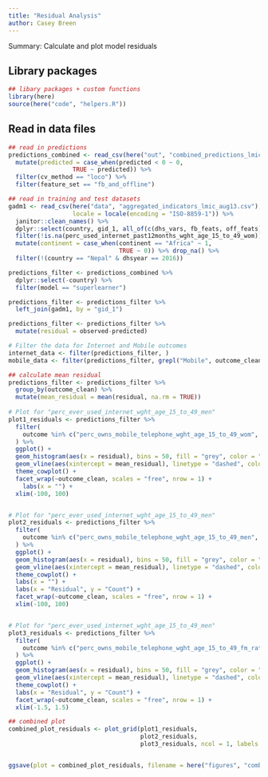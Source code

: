 ```yaml
---
title: "Residual Analysis"
author: Casey Breen
---
```


Summary: Calculate and plot model residuals 

## Library packages 

```r
## libary packages + custom functions 
library(here)
source(here("code", "helpers.R"))
```

## Read in data files 

```r
## read in predictions 
predictions_combined <- read_csv(here("out", "combined_predictions_lmics_national_covars_full.csv")) %>% 
  mutate(predicted = case_when(predicted < 0 ~ 0,
                  TRUE ~ predicted)) %>% 
  filter(cv_method == "loco") %>% 
  filter(feature_set == "fb_and_offline") 

## read in training and test datasets 
gadm1 <- read_csv(here("data", "aggregated_indicators_lmic_aug13.csv"), 
                  locale = locale(encoding = "ISO-8859-1")) %>%
  janitor::clean_names() %>% 
  dplyr::select(country, gid_1, all_of(c(dhs_vars, fb_feats, off_feats))) %>% ## the vectors of vars are defined in helper function 
  filter(!is.na(perc_used_internet_past12months_wght_age_15_to_49_wom)) %>%
  mutate(continent = case_when(continent == "Africa" ~ 1,
                               TRUE ~ 0)) %>% drop_na() %>% 
  filter(!(country == "Nepal" & dhsyear == 2016))
```


```r
predictions_filter <- predictions_combined %>% 
  dplyr::select(-country) %>% 
  filter(model == "superlearner") 
```



```r
predictions_filter <- predictions_filter %>% 
  left_join(gadm1, by = "gid_1")

predictions_filter <- predictions_filter %>% 
  mutate(residual = observed-predicted)
```


```r
# Filter the data for Internet and Mobile outcomes
internet_data <- filter(predictions_filter, )
mobile_data <- filter(predictions_filter, grepl("Mobile", outcome_clean))

## calculate mean residual 
predictions_filter <- predictions_filter %>% 
  group_by(outcome_clean) %>% 
  mutate(mean_residual = mean(residual, na.rm = TRUE))
 
# Plot for "perc_ever_used_internet_wght_age_15_to_49_men"
plot1_residuals <- predictions_filter %>%
  filter(
    outcome %in% c("perc_owns_mobile_telephone_wght_age_15_to_49_wom", "perc_used_internet_past12months_wght_age_15_to_49_wom"),
  ) %>%
  ggplot() + 
  geom_histogram(aes(x = residual), bins = 50, fill = "grey", color = "black") + 
  geom_vline(aes(xintercept = mean_residual), linetype = "dashed", color = "red", linewidth = 1) + 
  theme_cowplot() + 
  facet_wrap(~outcome_clean, scales = "free", nrow = 1) + 
    labs(x = "") + 
  xlim(-100, 100)


# Plot for "perc_ever_used_internet_wght_age_15_to_49_men"
plot2_residuals <- predictions_filter %>%
  filter(
    outcome %in% c("perc_owns_mobile_telephone_wght_age_15_to_49_men", "perc_used_internet_past12months_wght_age_15_to_49_men"),
  ) %>%
  ggplot() + 
  geom_histogram(aes(x = residual), bins = 50, fill = "grey", color = "black") + 
  geom_vline(aes(xintercept = mean_residual), linetype = "dashed", color = "red", linewidth = 1) + 
  theme_cowplot() + 
  labs(x = "") + 
  labs(x = "Residual", y = "Count") + 
  facet_wrap(~outcome_clean, scales = "free", nrow = 1) + 
  xlim(-100, 100)


# Plot for "perc_ever_used_internet_wght_age_15_to_49_men"
plot3_residuals <- predictions_filter %>%
  filter(
    outcome %in% c("perc_owns_mobile_telephone_wght_age_15_to_49_fm_ratio", "perc_used_internet_past12months_wght_age_15_to_49_fm_ratio"),
  ) %>%
  ggplot() + 
  geom_histogram(aes(x = residual), bins = 50, fill = "grey", color = "black") + 
  geom_vline(aes(xintercept = mean_residual), linetype = "dashed", color = "red", linewidth = 1) + 
  theme_cowplot() + 
  labs(x = "Residual", y = "Count") + 
  facet_wrap(~outcome_clean, scales = "free", nrow = 1) + 
  xlim(-1.5, 1.5)

## combined plot 
combined_plot_residuals <- plot_grid(plot1_residuals, 
                                     plot2_residuals, 
                                     plot3_residuals, ncol = 1, labels = "AUTO")


ggsave(plot = combined_plot_residuals, filename = here("figures", "combined_plot_residuals.png"), height = 10, width = 8)
```









